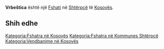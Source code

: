 {{Fshat në Kosovës
 | Emri                = Vrbeštica
 | EmriAlt                = Verbeshtice,Verbeshticë,Vrbeshtica,Vrbestica,Vrbeštica,Vrebishtice,Vrebishticë,Vërbeshticë,Врбештица
 | Emri (Rasa dhanore) = 
 | Figura              = 
 | Shteti              = Kosovës
 | Komuna              = Shtërpcë
 | Kodi postar         = 
 | Sipërfaqja          = 

 | Popullsia           = 

 | Regj. i popullsisë  = 
 | Dend. e popullsisë  = 
 | Faqja zyrtare       = 
 <!--- Koordinatat ----> 
 | Gjerësia            = 42.23667
 | Gjatësia            = 20.97889
 | Lartësia            = 
}}
'''Vrbeštica''' është një [[Fshati]] në [[Shtërpcë]] të [[Kosovës]].

<!-- == Gjeografia == -->
<!-- == Historia == -->
<!-- == Demografia == -->
== Shih edhe ==
{{Komuna Shtërpcë}}
{{Kosovo-Administrata-Cung}}

[[Kategoria:Fshatra në Kosovës]]
[[Kategoria:Fshatra në Kommunes Shtërpcë]]
[[Kategoria:Vendbanime në Kosovës]]